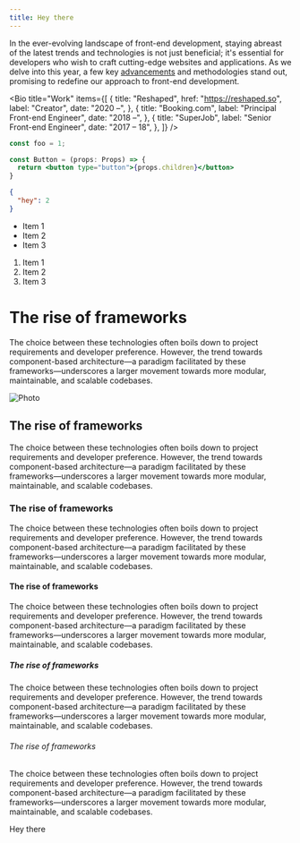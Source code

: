 ```yaml
---
title: Hey there
---
```


In the ever-evolving landscape of front-end development, staying abreast of the latest trends and technologies is not just beneficial;
it's essential for developers who wish to craft cutting-edge websites and applications.
As we delve into this year, a few key [advancements](/) and methodologies stand out, promising to redefine our approach to front-end development.

<Bio
  title="Work"
  items={[
    {
      title: "Reshaped",
      href: "https://reshaped.so",
      label: "Creator",
      date: "2020 –",
    },
    {
      title: "Booking.com",
      label: "Principal Front-end Engineer",
      date: "2018 –",
    },
    {
      title: "SuperJob",
      label: "Senior Front-end Engineer",
      date: "2017 – 18",
    },
  ]}
/>

```jsx
const foo = 1;

const Button = (props: Props) => {
  return <button type="button">{props.children}</button>
}
```

```json
{
  "hey": 2
}
```

- Item 1
- Item 2
- Item 3

1. Item 1
2. Item 2
3. Item 3

# The rise of frameworks

The choice between these technologies often boils down to project requirements and developer preference. However, the trend towards component-based architecture—a paradigm facilitated by these frameworks—underscores a larger movement towards more modular, maintainable, and scalable codebases.

![Photo](https://images.unsplash.com/photo-1682686580036-b5e25932ce9a?q=80&w=3350&auto=format&fit=crop&ixlib=rb-4.0.3&ixid=M3wxMjA3fDF8MHxwaG90by1wYWdlfHx8fGVufDB8fHx8fA%3D%3D)

## The rise of frameworks

The choice between these technologies often boils down to project requirements and developer preference. However, the trend towards component-based architecture—a paradigm facilitated by these frameworks—underscores a larger movement towards more modular, maintainable, and scalable codebases.

### The rise of frameworks

The choice between these technologies often boils down to project requirements and developer preference. However, the trend towards component-based architecture—a paradigm facilitated by these frameworks—underscores a larger movement towards more modular, maintainable, and scalable codebases.

#### The rise of frameworks

The choice between these technologies often boils down to project requirements and developer preference. However, the trend towards component-based architecture—a paradigm facilitated by these frameworks—underscores a larger movement towards more modular, maintainable, and scalable codebases.

##### The rise of frameworks

The choice between these technologies often boils down to project requirements and developer preference. However, the trend towards component-based architecture—a paradigm facilitated by these frameworks—underscores a larger movement towards more modular, maintainable, and scalable codebases.

###### The rise of frameworks

The choice between these technologies often boils down to project requirements and developer preference. However, the trend towards component-based architecture—a paradigm facilitated by these frameworks—underscores a larger movement towards more modular, maintainable, and scalable codebases.

Hey there
